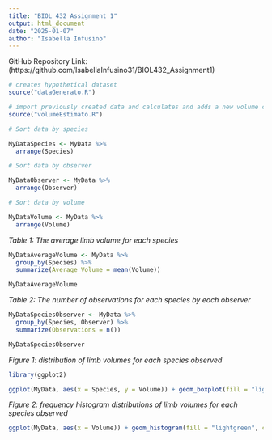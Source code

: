 ```yaml
---
title: "BIOL 432 Assignment 1"
output: html_document
date: "2025-01-07"
author: "Isabella Infusino"
---
```

GitHub Repository Link:
(https://github.com/IsabellaInfusino31/BIOL432_Assignment1)
```r
# creates hypothetical dataset
source("dataGenerato.R")

# import previously created data and calculates and adds a new volume column
source("volumeEstimato.R")

```

```r

# Sort data by species

MyDataSpecies <- MyData %>%
  arrange(Species)

# Sort data by observer

MyDataObserver <- MyData %>%
  arrange(Observer)

# Sort data by volume

MyDataVolume <- MyData %>%
  arrange(Volume)

```

*Table 1: The average limb volume for each species*

```r

MyDataAverageVolume <- MyData %>%
  group_by(Species) %>%
  summarize(Average_Volume = mean(Volume))

MyDataAverageVolume

```

*Table 2: The number of observations for each species by each observer*

```r

MyDataSpeciesObserver <- MyData %>%
  group_by(Species, Observer) %>%
  summarize(Observations = n())

MyDataSpeciesObserver

```
*Figure 1: distribution of limb volumes for each species observed* 
```r

library(ggplot2)

ggplot(MyData, aes(x = Species, y = Volume)) + geom_boxplot(fill = "lightgreen", color = "darkgreen", outlier.color = "black") + labs(title = "Limb Volume Distribution for 5 Species", x = "Species", y = "Volume")

```
  
*Figure 2: frequency histogram distributions of limb volumes for each species observed*
```r
ggplot(MyData, aes(x = Volume)) + geom_histogram(fill = "lightgreen", color = "darkgreen") + facet_wrap(~Species) + labs(title = "Limb Volume Distribution for 5 Species", x = "Volume", y = "Frequency")

```